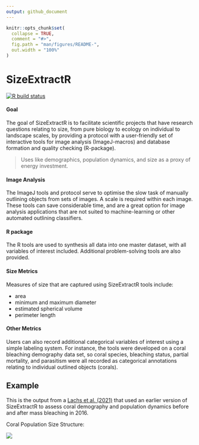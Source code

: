 ```yaml
---
output: github_document
---
```


<!-- README.md is generated from README.Rmd. Please edit that file -->

```r
knitr::opts_chunk$set(
  collapse = TRUE,
  comment = "#>",
  fig.path = "man/figures/README-",
  out.width = "100%"
)
```

# SizeExtractR

<!-- badges: start -->
[![R build status](https://github.com/liamlachs/SizeExtractR/workflows/R-CMD-check/badge.svg)](https://github.com/liamlachs/SizeExtractR/actions)
<!-- badges: end -->

#### Goal
The goal of SizeExtractR is to facilitate scientific projects that have research questions relating to size, from pure biology to ecology on individual to landscape scales, by providing a protocol with a user-friendly set of interactive tools for image analysis (ImageJ-macros) and database formation and quality checking (R-package).

> Uses like demographics, population dynamics, and size as a proxy of energy investment.

#### Image Analysis
The ImageJ tools and protocol serve to optimise the slow task of manually outlining objects from sets of images. A scale is required within each image. These tools can save considerable time, and are a great option for image analysis applications that are not suited to machine-learning or other automated outlining classifiers.

#### R package
The R tools are used to synthesis all data into one master dataset, with all variables of interest included. Additional problem-solving tools are also provided.

#### Size Metrics
Measures of size that are captured using SizeExtractR tools include:

* area
* minimum and maximum diameter
* estimated spherical volume
* perimeter length

#### Other Metrics 
Users can also record additional categorical variables of interest using a simple labeling system. For instance, the tools were developed on a coral bleaching demography data set, so coral species, bleaching status, partial mortality, and parasitism were all recorded as categorical annotations relating to individual outlined objects (corals).



## Example

This is the output from a [Lachs et al. (2021)](https://doi.org/10.1007/s00338-021-02081-2) that used an earlier version of SizeExtractR to assess coral demography and population dynamics before and after mass bleaching in 2016.

Coral Population Size Structure:

![](inst/Size-Frequencies-Coral-Example.png)
